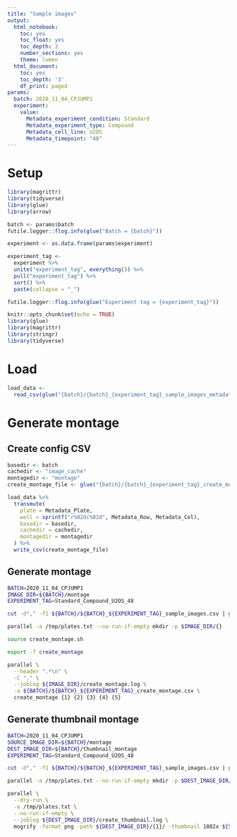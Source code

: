 ```yaml
---
title: "Sample images"
output:
  html_notebook:
    toc: yes
    toc_float: yes
    toc_depth: 3
    number_sections: yes
    theme: lumen
  html_document:
    toc: yes
    toc_depth: '3'
    df_print: paged
params:
  batch: 2020_11_04_CPJUMP1
  experiment: 
    value:
      Metadata_experiment_condition: Standard
      Metadata_experiment_type: Compound
      Metadata_cell_line: U2OS
      Metadata_timepoint: "48"
---
```


# Setup

```r
library(magrittr)
library(tidyverse)
library(glue)
library(arrow)
```


```r
batch <- params$batch
futile.logger::flog.info(glue("Batch = {batch}"))
```


```r
experiment <- as.data.frame(params$experiment)
```


```r
experiment_tag <-
  experiment %>%
  unite("experiment_tag", everything()) %>%
  pull("experiment_tag") %>%
  sort() %>%
  paste(collapse = "_")

futile.logger::flog.info(glue("Experiment tag = {experiment_tag}"))
```


```r
knitr::opts_chunk$set(echo = TRUE)
library(glue)
library(magrittr)
library(stringr)
library(tidyverse)
```

# Load 

```r
load_data <-
  read_csv(glue("{batch}/{batch}_{experiment_tag}_sample_images_metadata.csv"))
```

# Generate montage

## Create config CSV

```r
basedir <- batch
cachedir <- "image_cache"
montagedir <- "montage"
create_montage_file <- glue("{batch}/{batch}_{experiment_tag}_create_montage.csv")

load_data %>%
  transmute(
    plate = Metadata_Plate,
    well = sprintf("r%02dc%02d", Metadata_Row, Metadata_Col),
    basedir = basedir,
    cachedir = cachedir,
    montagedir = montagedir
  ) %>%
  write_csv(create_montage_file)
```

## Generate montage

```sh
BATCH=2020_11_04_CPJUMP1
IMAGE_DIR=${BATCH}/montage
EXPERIMENT_TAG=Standard_Compound_U2OS_48

cut -d"," -f1 ${BATCH}/${BATCH}_${EXPERIMENT_TAG}_sample_images.csv | grep -v Metadata_Plate| sort -u > /tmp/plates.txt

parallel -a /tmp/plates.txt --no-run-if-empty mkdir -p $IMAGE_DIR/{} 

source create_montage.sh

export -f create_montage

parallel \
  --header ".*\n" \
  -C "," \
  --joblog ${IMAGE_DIR}/create_montage.log \
  -a ${BATCH}/${BATCH}_${EXPERIMENT_TAG}_create_montage.csv \
  create_montage {1} {2} {3} {4} {5}
```

## Generate thumbnail montage

```sh
BATCH=2020_11_04_CPJUMP1
SOURCE_IMAGE_DIR=${BATCH}/montage
DEST_IMAGE_DIR=${BATCH}/thumbnail_montage
EXPERIMENT_TAG=Standard_Compound_U2OS_48

cut -d"," -f1 ${BATCH}/${BATCH}_${EXPERIMENT_TAG}_sample_images.csv | grep -v Metadata_Plate| sort -u > /tmp/plates.txt

parallel -a /tmp/plates.txt --no-run-if-empty mkdir -p $DEST_IMAGE_DIR/{} 

parallel \
  --dry-run \
  -a /tmp/plates.txt \
  --no-run-if-empty \
  --joblog ${DEST_IMAGE_DIR}/create_thumbnail.log \
  mogrify -format png -path ${DEST_IMAGE_DIR}/{1}/ -thumbnail 1082x ${SOURCE_IMAGE_DIR}/{1}/*.jpg
```

